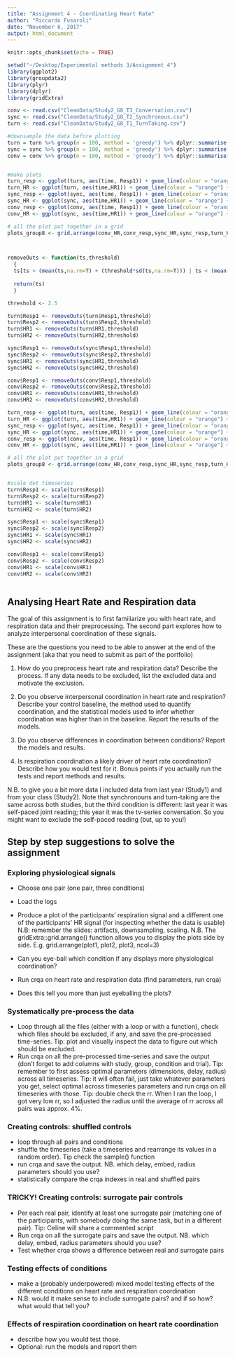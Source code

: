```yaml
---
title: "Assignment 4 - Coordinating Heart Rate"
author: "Riccardo Fusaroli"
date: "November 6, 2017"
output: html_document
---
```


```r
knitr::opts_chunk$set(echo = TRUE)
```

```r
setwd("~/Desktop/Experimental methods 3/Assignment 4")
library(ggplot2)
library(groupdata2)
library(plyr)
library(dplyr)
library(gridExtra)

conv <- read.csv("CleanData/Study2_G8_T3_Conversation.csv")
sync <- read.csv("CleanData/Study2_G8_T2_Synchronous.csv")
turn <- read.csv("CleanData/Study2_G8_T1_TurnTaking.csv")
```



```r
#downsample the data before plotting
turn = turn %>% group(n = 100, method = 'greedy') %>% dplyr::summarise(time = mean(time,na.rm=T), HR1 = mean(HR1,na.rm=T),HR2 = mean(HR2,na.rm=T),Resp1 = mean(Resp1,na.rm=T),Resp2 = mean(Resp2,na.rm=T))
sync = sync %>% group(n = 100, method = 'greedy') %>% dplyr::summarise(time = mean(time,na.rm=T), HR1 = mean(HR1,na.rm=T),HR2 = mean(HR2,na.rm=T),Resp1 = mean(Resp1,na.rm=T),Resp2 = mean(Resp2,na.rm=T))
conv = conv %>% group(n = 100, method = 'greedy') %>% dplyr::summarise(time = mean(time,na.rm=T), HR1 = mean(HR1,na.rm=T),HR2 = mean(HR2,na.rm=T),Resp1 = mean(Resp1,na.rm=T),Resp2 = mean(Resp2,na.rm=T))


#make plots
turn_resp <- ggplot(turn, aes(time, Resp1)) + geom_line(colour = "orange") + geom_line(aes(time, Resp2), colour = "blue")
turn_HR <- ggplot(turn, aes(time,HR1)) + geom_line(colour = "orange") + geom_line(aes(time, HR2), colour = "blue")
sync_resp <- ggplot(sync, aes(time, Resp1)) + geom_line(colour = "orange") + geom_line(aes(time, Resp2), colour = "blue")
sync_HR <- ggplot(sync, aes(time,HR1)) + geom_line(colour = "orange") + geom_line(aes(time, HR2), colour = "blue")
conv_resp <- ggplot(conv, aes(time, Resp1)) + geom_line(colour = "orange") + geom_line(aes(time, Resp2), colour = "blue")
conv_HR <- ggplot(sync, aes(time,HR1)) + geom_line(colour = "orange") + geom_line(aes(time, HR2), colour = "blue")

# all the plot put together in a grid
plots_group8 <- grid.arrange(conv_HR,conv_resp,sync_HR,sync_resp,turn_HR,turn_resp, ncol = 3)



removeOuts <- function(ts,threshold)
  {
  ts[ts > (mean(ts,na.rm=T) + (threshold*sd(ts,na.rm=T))) | ts < (mean(ts,na.rm=T) - (threshold*sd(ts,na.rm=T)))] = mean(ts,na.rm=T)  
  
  return(ts)
  }

threshold <- 2.5

turn$Resp1 <- removeOuts(turn$Resp1,threshold)
turn$Resp2 <- removeOuts(turn$Resp2,threshold)
turn$HR1 <- removeOuts(turn$HR1,threshold)
turn$HR2 <- removeOuts(turn$HR2,threshold)

sync$Resp1 <- removeOuts(sync$Resp1,threshold)
sync$Resp2 <- removeOuts(sync$Resp2,threshold)
sync$HR1 <- removeOuts(sync$HR1,threshold)
sync$HR2 <- removeOuts(sync$HR2,threshold)

conv$Resp1 <- removeOuts(conv$Resp1,threshold)
conv$Resp2 <- removeOuts(conv$Resp2,threshold)
conv$HR1 <- removeOuts(conv$HR1,threshold)
conv$HR2 <- removeOuts(conv$HR2,threshold)

turn_resp <- ggplot(turn, aes(time, Resp1)) + geom_line(colour = "orange") + geom_line(aes(time, Resp2), colour = "blue") + labs(title = "Turn taking (Resp)")
turn_HR <- ggplot(turn, aes(time,HR1)) + geom_line(colour = "orange") + geom_line(aes(time, HR2), colour = "blue") + labs(title = "Turn taking (HR)")
sync_resp <- ggplot(sync, aes(time, Resp1)) + geom_line(colour = "orange") + geom_line(aes(time, Resp2), colour = "blue") + labs(title = "Synchronization (Resp)")
sync_HR <- ggplot(sync, aes(time,HR1)) + geom_line(colour = "orange") + geom_line(aes(time, HR2), colour = "blue") + labs(title = "Synchronization (HR)")
conv_resp <- ggplot(conv, aes(time, Resp1)) + geom_line(colour = "orange") + geom_line(aes(time, Resp2), colour = "blue") + labs(title = "Conversation (Resp)")
conv_HR <- ggplot(sync, aes(time,HR1)) + geom_line(colour = "orange") + geom_line(aes(time, HR2), colour = "blue") + labs(title = "Conversation (HR)")

# all the plot put together in a grid
plots_group8 <- grid.arrange(conv_HR,conv_resp,sync_HR,sync_resp,turn_HR,turn_resp, ncol = 3)


#scale det timeseries
turn$Resp1 <- scale(turn$Resp1)
turn$Resp2 <- scale(turn$Resp2)
turn$HR1 <- scale(turn$HR1)
turn$HR2 <- scale(turn$HR2)

sync$Resp1 <- scale(sync$Resp1)
sync$Resp2 <- scale(sync$Resp2)
sync$HR1 <- scale(sync$HR1)
sync$HR2 <- scale(sync$HR2)

conv$Resp1 <- scale(conv$Resp1)
conv$Resp2 <- scale(conv$Resp2)
conv$HR1 <- scale(conv$HR1)
conv$HR2 <- scale(conv$HR2)



```

## Analysing Heart Rate and Respiration data

The goal of this assignment is to first familiarize you with heart rate, and respiration data and their preprocessing. The second part explores how to analyze interpersonal coordination of these signals.

These are the questions you need to be able to answer at the end of the assignment (aka that you need to submit as part of the portfolio)

1) How do you preprocess heart rate and respiration data? Describe the process. If any data needs to be excluded, list the excluded data and motivate the exclusion.

2) Do you observe interpersonal coordination in heart rate and respiration? Describe your control baseline, the method used to quantify coordination, and the statistical models used to infer whether coordination was higher than in the baseline. Report the results of the models.

3) Do you observe differences in coordination between conditions? Report the models and results.

4) Is respiration coordination a likely driver of heart rate coordination? Describe how you would test for it. Bonus points if you actually run the tests and report methods and results.

N.B. to give you a bit more data I included data from last year (Study1) and from your class (Study2). Note that synchronouns and turn-taking are the same across both studies, but the third condition is different: last year it was self-paced joint reading; this year it was the tv-series conversation. So you might want to exclude the self-paced reading (but, up to you!)

## Step by step suggestions to solve the assignment

### Exploring physiological signals

- Choose one pair (one pair, three conditions)
- Load the logs
- Produce a plot of the participants' respiration signal and a different one of the participants' HR signal (for inspecting whether the data is usable)
  N.B: remember the slides: artifacts, downsampling, scaling.
  N.B. The gridExtra::grid.arrange() function allows you to display the plots side by side. E.g. grid.arrange(plot1, plot2, plot3, ncol=3)
- Can you eye-ball which condition if any displays more physiological coordination?

- Run crqa on heart rate and respiration data (find parameters, run crqa)
- Does this tell you more than just eyeballing the plots?

### Systematically pre-process the data
- Loop through all the files (either with a loop or with a function), check which files should be excluded, if any, and save the pre-processed time-series. Tip: plot and visually inspect the data to figure out which should be excluded.
- Run crqa on all the pre-processed time-series and save the output (don't forget to add columns with study, group, condition and trial). Tip: remember to first assess optimal parameters (dimensions, delay, radius) across all timeseries. Tip: it will often fail, just take whatever parameters you get, select optimal across timeseries parameters and run crqa on all timeseries with those. Tip: double check the rr. When I ran the loop, I got very low rr, so I adjusted the radius until the average of rr across all pairs was approx. 4%.

### Creating controls: shuffled controls
 - loop through all pairs and conditions
 - shuffle the timeseries (take a timeseries and rearrange its values in a random order). Tip check the sample() function
 - run crqa and save the output. NB. which delay, embed, radius parameters should you use?
 - statistically compare the crqa indexes in real and shuffled pairs
 
### TRICKY! Creating controls: surrogate pair controls
 - Per each real pair, identify at least one surrogate pair (matching one of the participants, with somebody doing the same task, but in a different pair). Tip: Celine will share a commented script
 - Run crqa on all the surrogate pairs and save the output. NB. which delay, embed, radius parameters should you use?
 - Test whether crqa shows a difference between real and surrogate pairs

### Testing effects of conditions
 - make a (probably underpowered) mixed model testing effects of the different conditions on heart rate and respiration coordination
 - N.B: would it make sense to include surrogate pairs? and if so how? what would that tell you?

### Effects of respiration coordination on heart rate coordination
 - describe how you would test those.
 - Optional: run the models and report them